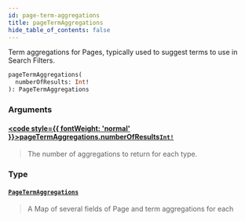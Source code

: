 ```yaml
---
id: page-term-aggregations
title: pageTermAggregations
hide_table_of_contents: false
---
```








Term aggregations for Pages, typically used to suggest terms to use in Search Filters.

```graphql
pageTermAggregations(
  numberOfResults: Int!
): PageTermAggregations
```


### Arguments

#### [<code style={{ fontWeight: 'normal' }}>pageTermAggregations.<b>numberOfResults</b></code>](#)<Bullet />[`Int!`](/demand/api/graphql-storefront/reference/scalars/int) <Badge class="secondary" text="non-null"/> <Badge class="secondary" text="scalar"/>
> The number of aggregations to return for each type.
> 

### Type

#### [`PageTermAggregations`](/demand/api/graphql-storefront/reference/objects/page-term-aggregations) <Badge class="secondary" text="object"/>
> A Map of several fields of Page and term aggregations for each
> 





